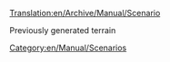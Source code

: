 [[Translation:en/Archive/Manual/Scenario]]
[[Category:en/Manual/Scenarios]]

Previously generated terrain